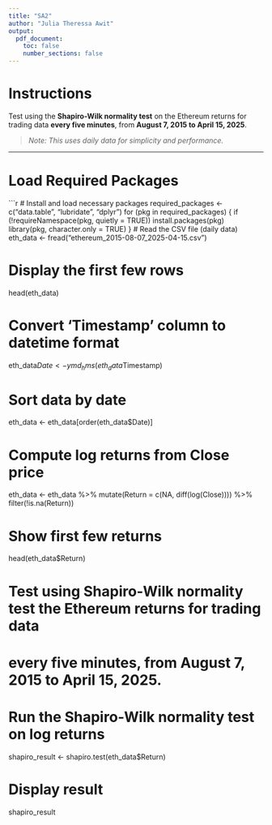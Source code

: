 ---
title: "SA2"
author: "Julia Theressa Awit"
output: 
  pdf_document:
    toc: false
    number_sections: false
---

# Instructions

Test using the **Shapiro-Wilk normality test** on the Ethereum returns for trading data **every five minutes**, from **August 7, 2015 to April 15, 2025**.

> *Note: This uses daily data for simplicity and performance.*

---

# Load Required Packages

```{r message=FALSE, warning=FALSE}
# Install and load necessary packages
required_packages <- c("data.table", "lubridate", "dplyr")
for (pkg in required_packages) {
  if (!requireNamespace(pkg, quietly = TRUE)) install.packages(pkg)
  library(pkg, character.only = TRUE)
}
# Read the CSV file (daily data)
eth_data <- fread("ethereum_2015-08-07_2025-04-15.csv")

# Display the first few rows
head(eth_data)

# Convert 'Timestamp' column to datetime format
eth_data$Date <- ymd_hms(eth_data$Timestamp)

# Sort data by date
eth_data <- eth_data[order(eth_data$Date)]

# Compute log returns from Close price
eth_data <- eth_data %>%
  mutate(Return = c(NA, diff(log(Close)))) %>%
  filter(!is.na(Return))

# Show first few returns
head(eth_data$Return)

# Test using Shapiro-Wilk normality test the Ethereum returns for trading data 
# every five minutes, from August 7, 2015 to April 15, 2025.

# Run the Shapiro-Wilk normality test on log returns
shapiro_result <- shapiro.test(eth_data$Return)

# Display result
shapiro_result
